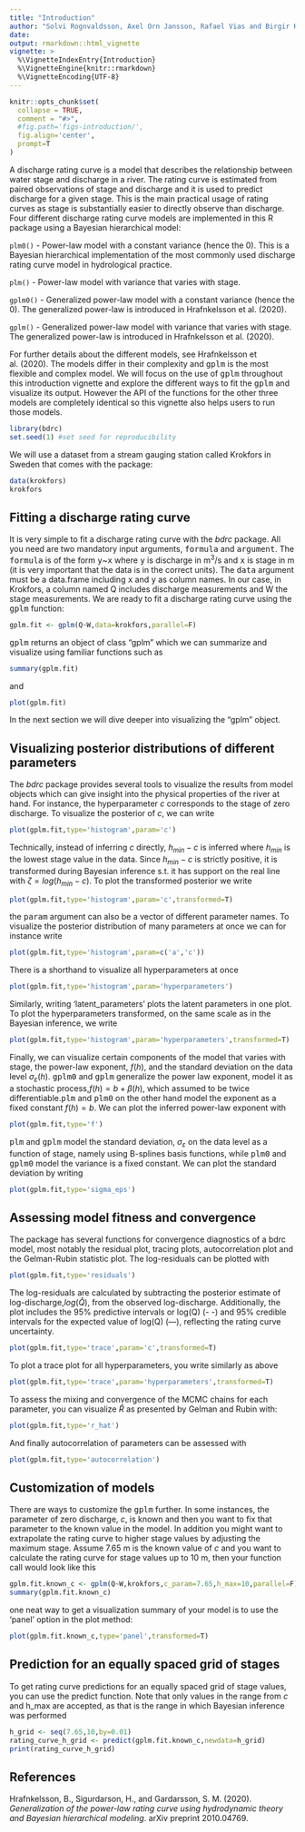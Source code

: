 ```yaml
---
title: "Introduction"
author: "Solvi Rognvaldsson, Axel Orn Jansson, Rafael Vias and Birgir Hrafnkelsson"
date:
output: rmarkdown::html_vignette
vignette: >
  %\VignetteIndexEntry{Introduction}
  %\VignetteEngine{knitr::rmarkdown}
  %\VignetteEncoding{UTF-8}
---
```


```r
knitr::opts_chunk$set(
  collapse = TRUE,
  comment = "#>",
  #fig.path='figs-introduction/',
  fig.align='center',
  prompt=T
)
```
A discharge rating curve is a model that describes the relationship between water stage and discharge in a river. The rating curve is estimated from paired observations of stage and discharge and it is used to predict discharge for a given stage. This is the main practical usage of rating curves as stage is substantially easier to directly observe than discharge. Four different discharge rating curve models are implemented in this R package using a Bayesian hierarchical model:

```plm0() ``` - Power-law model with a constant variance (hence the 0). This is a Bayesian hierarchical implementation of the most commonly used discharge rating curve model in hydrological practice.

```plm() ``` - Power-law model with variance that varies with stage.

```gplm0() ``` - Generalized power-law model with a constant variance (hence the 0). The generalized power-law is introduced in Hrafnkelsson et al. (2020).

```gplm() ``` - Generalized power-law model with variance that varies with stage. The generalized power-law is introduced in Hrafnkelsson et al. (2020).

For further details about the different models, see Hrafnkelsson et al. (2020). The models differ in their complexity and <tt>gplm</tt> is the most flexible and complex model. We will focus on the use of <tt>gplm</tt> throughout this introduction vignette and explore the different ways to fit the <tt>gplm</tt> and visualize its output. However the API of the functions for the other three models are completely identical so this vignette also helps users to run those models. 
```r
library(bdrc)
set.seed(1) #set seed for reproducibility
```
We will use a dataset from a stream gauging station called Krokfors in Sweden that comes with the package:
```r
data(krokfors)
krokfors
```
## Fitting a discharge rating curve
It is very simple to fit a discharge rating curve with the _bdrc_ package. All you need are two mandatory input arguments, <tt>formula</tt> and <tt>argument</tt>. The <tt>formula</tt> is of the form <tt>y</tt>~<tt>x</tt> where <tt>y</tt> is discharge in m$^3/$s and <tt>x</tt> is stage in m (it is very important that the data is in the correct units). The <tt>data</tt> argument must be a data.frame including <tt>x</tt> and <tt>y</tt> as column names. In our case, in Krokfors, a column named Q includes discharge measurements and W the stage measurements. We are ready to fit a discharge rating curve using the <tt>gplm</tt> function:

```r
gplm.fit <- gplm(Q~W,data=krokfors,parallel=F)
```
<tt>gplm</tt> returns an object of class "gplm" which we can summarize and visualize using familiar functions such as

```r
summary(gplm.fit)
```
and

```r
plot(gplm.fit)
```

In the next section we will dive deeper into visualizing the "gplm" object.

## Visualizing posterior distributions of different parameters
The _bdrc_ package provides several tools to visualize the results from model objects which can give insight into the physical properties of the river at hand. For instance, the hyperparameter $c$ corresponds to the stage of zero discharge. To visualize the posterior of $c$, we can write

```r
plot(gplm.fit,type='histogram',param='c')
```
Technically, instead of inferring $c$ directly, $h_{min}-c$ is inferred where $h_{min}$ is the lowest stage value in the data. Since $h_{min}-c$ is strictly positive, it is transformed during Bayesian inference s.t. it has support on the real line with $\zeta=log(h_{min}-c)$. To plot the transformed posterior we write

```r
plot(gplm.fit,type='histogram',param='c',transformed=T)
```
the <tt>param</tt> argument can also be a vector of different parameter names. To visualize the posterior distribution of many parameters at once we can for instance write

```r
plot(gplm.fit,type='histogram',param=c('a','c'))
```
There is a shorthand to visualize all hyperparameters at once
```r
plot(gplm.fit,type='histogram',param='hyperparameters')
```
Similarly, writing 'latent_parameters' plots the latent parameters in one plot. To plot the hyperparameters transformed, on the same scale as in the Bayesian inference, we write

```r
plot(gplm.fit,type='histogram',param='hyperparameters',transformed=T)
```

Finally, we can visualize certain components of the model that varies with stage, the power-law exponent, $f(h)$, and the standard deviation on the data level $\sigma_{\varepsilon}(h)$. <tt>gplm0</tt> and <tt>gplm</tt> generalize the power law exponent, model it as a stochastic process,$f(h)=b+\beta(h)$, which assumed to be twice differentiable.<tt>plm</tt> and <tt>plm0</tt> on the other hand model the exponent as a fixed constant $f(h)=b$. We can plot the inferred power-law exponent with
```r
plot(gplm.fit,type='f')
```
<tt>plm</tt> and <tt>gplm</tt> model the standard deviation, $\sigma_{\varepsilon}$ on the data level as a function of stage, namely using B-splines basis functions, while <tt>plm0</tt> and <tt>gplm0</tt> model the variance is a fixed constant. We can plot the standard deviation by writing
```r
plot(gplm.fit,type='sigma_eps')
```

## Assessing model fitness and convergence
The package has several functions for convergence diagnostics of a bdrc model, most notably the residual plot, tracing plots, autocorrelation plot and the Gelman-Rubin statistic plot. The log-residuals can be plotted with 
```r
plot(gplm.fit,type='residuals')
```
The log-residuals are calculated by subtracting the posterior estimate of log-discharge,$log(\hat{Q})$, from the observed log-discharge. Additionally, the plot includes the 95% predictive intervals or log(Q) (- -) and 95% credible intervals for the expected value of log(Q) (—), reflecting the rating curve uncertainty. 

```r
plot(gplm.fit,type='trace',param='c',transformed=T)
```

To plot a trace plot for all hyperparameters, you write similarly as above
```r
plot(gplm.fit,type='trace',param='hyperparameters',transformed=T)
```

To assess the mixing and convergence of the MCMC chains for each parameter, you can visualize $\hat{R}$ as presented by Gelman and Rubin with:
```r
plot(gplm.fit,type='r_hat')
```
And finally autocorrelation of parameters can be assessed with
```r
plot(gplm.fit,type='autocorrelation')
```


## Customization of models
There are ways to customize the <tt>gplm</tt> further. In some instances, the parameter of zero discharge, $c$, is known and then you want to fix that parameter to the known value in the model. In addition you might want to extrapolate the rating curve to higher stage values by adjusting the maximum stage. Assume 7.65 m is the known value of $c$ and you want to calculate the rating curve for stage values up to 10 m, then your function call would look like this
```r
gplm.fit.known_c <- gplm(Q~W,krokfors,c_param=7.65,h_max=10,parallel=F)
summary(gplm.fit.known_c)
```
one neat way to get a visualization summary of your model is to use the 'panel' option in the plot method:

```r
plot(gplm.fit.known_c,type='panel',transformed=T)
```

## Prediction for an equally spaced grid of stages
To get rating curve predictions for an equally spaced grid of stage values, you can use the predict function. Note that only values in the range from $c$ and h_max are accepted, as that is the range in which Bayesian inference was performed
```r
h_grid <- seq(7.65,10,by=0.01)
rating_curve_h_grid <- predict(gplm.fit.known_c,newdata=h_grid)
print(rating_curve_h_grid)
```

## References
Hrafnkelsson, B., Sigurdarson, H., and Gardarsson, S. M. (2020). *Generalization of the power-law rating curve using hydrodynamic theory and Bayesian hierarchical modeling*. arXiv preprint 2010.04769.
